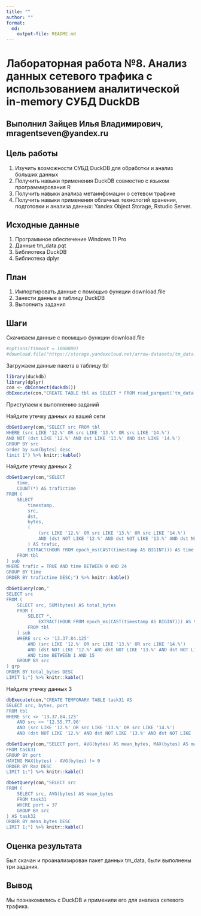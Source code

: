 ```yaml
---
title: ""
author: ""
format: 
  md:
    output-file: README.md
---
```


# Лабораторная работа №8. Анализ данных сетевого трафика с использованием аналитической in-memory СУБД DuckDB

## Выполнил Зайцев Илья Владимирович, mragentseven@yandex.ru

## Цель работы

1. Изучить возможности СУБД DuckDB для обработки и анализ больших данных
2. Получить навыки применения DuckDB совместно с языком программирования R
3. Получить навыки анализа метаинфомации о сетевом трафике
4. Получить навыки применения облачных технологий хранения, подготовки и
анализа данных: Yandex Object Storage, Rstudio Server.

## Исходные данные

1.  Программное обеспечение Windows 11 Pro
2.  Данные tm_data.pqt
3.  Библиотека DuckDB
4.  Библиотека dplyr

## План

1.  Импортировать данные с помощью функции download.file
2.  Занести данные в таблицу DuckDB
3.  Выполнить задания

## Шаги

Скачиваем данные с поомщью функции download.file

```r
#options(timeout = 1000000)
#download.file("https://storage.yandexcloud.net/arrow-datasets/tm_data.pqt",destfile = "tm_data.pqt")
```

Загружаем данные пакета в таблицу tbl

```r
library(duckdb)
library(dplyr)
con <- dbConnect(duckdb())
dbExecute(con,"CREATE TABLE tbl as SELECT * FROM read_parquet('tm_data.pqt')")
```

Приступаем к выполнению заданий

Найдите утечку данных из вашей сети
  
```r
dbGetQuery(con,"SELECT src FROM tbl
WHERE (src LIKE '12.%' OR src LIKE '13.%' OR src LIKE '14.%') 
AND NOT (dst LIKE '12.%' AND dst LIKE '13.%' AND dst LIKE '14.%')
GROUP BY src
order by sum(bytes) desc
limit 1") %>% knitr::kable()
```

Найдите утечку данных 2

```r
dbGetQuery(con,"SELECT 
    time,
    COUNT(*) AS trafictime
FROM (
    SELECT 
        timestamp,
        src,
        dst,
        bytes,
        (
            (src LIKE '12.%' OR src LIKE '13.%' OR src LIKE '14.%')
            AND (dst NOT LIKE '12.%' AND dst NOT LIKE '13.%' AND dst NOT LIKE '14.%')
        ) AS trafic,
        EXTRACT(HOUR FROM epoch_ms(CAST(timestamp AS BIGINT))) AS time
    FROM tbl
) sub
WHERE trafic = TRUE AND time BETWEEN 0 AND 24
GROUP BY time
ORDER BY trafictime DESC;") %>% knitr::kable()
```

```r
dbGetQuery(con,"
SELECT src
FROM (
    SELECT src, SUM(bytes) AS total_bytes
    FROM (
        SELECT *,
            EXTRACT(HOUR FROM epoch_ms(CAST(timestamp AS BIGINT))) AS time
        FROM tbl
    ) sub
    WHERE src <> '13.37.84.125'
        AND (src LIKE '12.%' OR src LIKE '13.%' OR src LIKE '14.%')
        AND (dst NOT LIKE '12.%' AND dst NOT LIKE '13.%' AND dst NOT LIKE '14.%')
        AND time BETWEEN 1 AND 15
    GROUP BY src
) grp
ORDER BY total_bytes DESC
LIMIT 1;") %>% knitr::kable()
```

Найдите утечку данных 3
  
```r
dbExecute(con,"CREATE TEMPORARY TABLE task31 AS
SELECT src, bytes, port
FROM tbl
WHERE src <> '13.37.84.125'
    AND src <> '12.55.77.96'
    AND (src LIKE '12.%' OR src LIKE '13.%' OR src LIKE '14.%')
    AND (dst NOT LIKE '12.%' AND dst NOT LIKE '13.%' AND dst NOT LIKE '14.%');")
```

```r
dbGetQuery(con,"SELECT port, AVG(bytes) AS mean_bytes, MAX(bytes) AS max_bytes, SUM(bytes) AS sum_bytes, MAX(bytes) - AVG(bytes) AS Raz
FROM task31
GROUP BY port
HAVING MAX(bytes) - AVG(bytes) != 0
ORDER BY Raz DESC
LIMIT 1;") %>% knitr::kable()
```

```r
dbGetQuery(con,"SELECT src
FROM (
    SELECT src, AVG(bytes) AS mean_bytes
    FROM task31
    WHERE port = 37
    GROUP BY src
) AS task32
ORDER BY mean_bytes DESC
LIMIT 1;") %>% knitr::kable()
```

  
## Оценка результата

Был скачан и проанализирован пакет данных tm_data, были выполнены три задания.

## Вывод

Мы познакомились с DuckDB и применили его для анализа сетевого трафика.